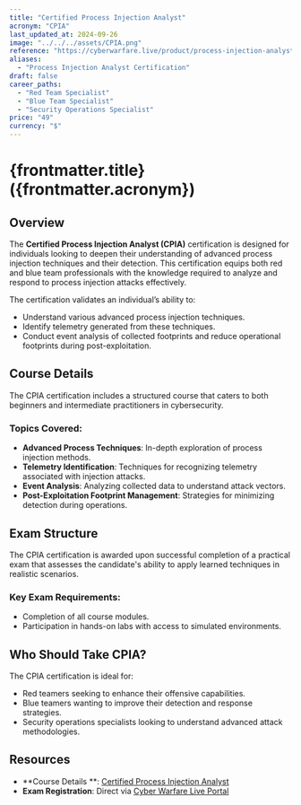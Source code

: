 ```yaml
---
title: "Certified Process Injection Analyst"
acronym: "CPIA"
last_updated_at: 2024-09-26
image: "../../../assets/CPIA.png"
reference: "https://cyberwarfare.live/product/process-injection-analyst-cpia/"
aliases:
  - "Process Injection Analyst Certification"
draft: false
career_paths:
  - "Red Team Specialist"
  - "Blue Team Specialist"
  - "Security Operations Specialist"
price: "49"
currency: "$"
---
```


# {frontmatter.title} ({frontmatter.acronym})

## Overview

The **Certified Process Injection Analyst (CPIA)** certification is designed for individuals looking to deepen their
understanding of advanced process injection techniques and their detection. This certification equips both red and blue
team professionals with the knowledge required to analyze and respond to process injection attacks effectively.

The certification validates an individual’s ability to:

- Understand various advanced process injection techniques.
- Identify telemetry generated from these techniques.
- Conduct event analysis of collected footprints and reduce operational footprints during post-exploitation.

## Course Details

The CPIA certification includes a structured course that caters to both beginners and intermediate practitioners in
cybersecurity.

### Topics Covered:

- **Advanced Process Techniques**: In-depth exploration of process injection methods.
- **Telemetry Identification**: Techniques for recognizing telemetry associated with injection attacks.
- **Event Analysis**: Analyzing collected data to understand attack vectors.
- **Post-Exploitation Footprint Management**: Strategies for minimizing detection during operations.

## Exam Structure

The CPIA certification is awarded upon successful completion of a practical exam that assesses the candidate's ability
to apply learned techniques in realistic scenarios.

### Key Exam Requirements:

- Completion of all course modules.
- Participation in hands-on labs with access to simulated environments.

## Who Should Take CPIA?

The CPIA certification is ideal for:

- Red teamers seeking to enhance their offensive capabilities.
- Blue teamers wanting to improve their detection and response strategies.
- Security operations specialists looking to understand advanced attack methodologies.

## Resources

- **Course Details
  **: [Certified Process Injection Analyst](https://cyberwarfare.live/product/process-injection-analyst-cpia/)
- **Exam Registration**: Direct via [Cyber Warfare Live Portal](https://cyberwarfare.live/)